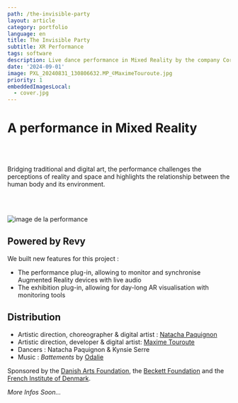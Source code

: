 ```yaml
---
path: /the-invisible-party
layout: article
category: portfolio
language: en
title: The Invisible Party
subtitle: XR Performance
tags: software
description: Live dance performance in Mixed Reality by the company Corps Au Bord - Natacha Paquignon
date: '2024-09-01'
image: PXL_20240831_130806632.MP_©MaximeTouroute.jpg
priority: 1
embeddedImagesLocal:
  - cover.jpg
---
```



# A performance in Mixed Reality

<ResponsiveIframe
  src="https://youtube.com/embed/gzsn6S-upg0?"
  width="1080"
  height="1080"
/>
<br />
<br />


Bridging traditional and digital art, the performance challenges the perceptions of reality and space and highlights the relationship between the human body and its environment. 

<br />
<br />

![image de la performance](PXL_20240831_130806632.MP_©MaximeTouroute.jpg)

## Powered by Revy 

We built new features for this project : 
* The performance plug-in, allowing to monitor and synchronise Augmented Reality devices with live audio 
* The exhibition plug-in, allowing for day-long AR visualisation with monitoring tools


## Distribution

* Artistic direction, choreographer & digital artist : [Natacha Paquignon](//natachapaquignon.com)
* Artistic direction, developer & digital artist: [Maxime Touroute](//maximetouroute.com)
* Dancers : Natacha Paquignon & Kynsie Serre
* Music : _Battements_ by [Odalie](https://odalie.bandcamp.com/)

Sponsored by the [Danish Arts Foundation](https://www.kunst.dk/english/about-us), the [Beckett Foundation](https://www.kb.dk/en/beckett-foundation) and the [French Institute of Denmark](https://institutfrancais.dk/fr).


_More Infos Soon..._
